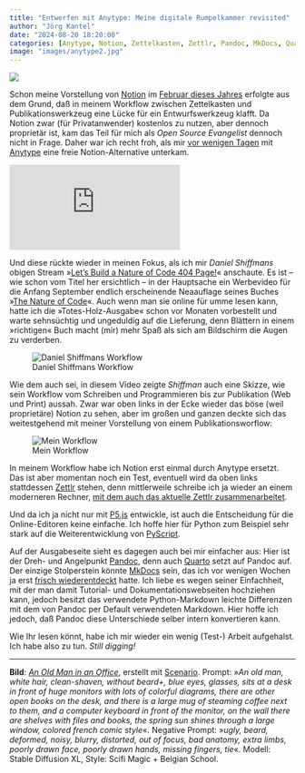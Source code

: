 ```yaml
---
title: "Entwerfen mit Anytype: Meine digitale Rumpelkammer revisited"
author: "Jörg Kantel"
date: "2024-08-20 18:20:00"
categories: [Anytype, Notion, Zettelkasten, Zettlr, Pandoc, MkDocs, Quarto]
image: "images/anytype2.jpg"
---
```


[![](images/anytype2-b.jpg)](https://www.flickr.com/photos/schockwellenreiter/53590034640/)

Schon meine Vorstellung von [Notion](https://www.notion.so/de-de) im [Februar dieses Jahres](https://kantel.github.io/posts/2024021301_notion/) erfolgte aus dem Grund, daß in meinem Workflow zwischen Zettelkasten und Publikationswerkzeug eine Lücke für ein Entwurfswerkzeug klafft. Da Notion zwar (für Privatanwender) kostenlos zu nutzen, aber dennoch proprietär ist, kam das Teil für mich als *Open Source Evangelist* dennoch nicht in Frage. Daher war ich recht froh, als mir [vor wenigen Tagen](https://kantel.github.io/posts/2024081201_anytype/) mit [Anytype](https://anytype.io/) eine freie Notion-Alternative unterkam.

<iframe class="if16_9" src="https://www.youtube.com/embed/vfeUb7w8Hr8?si=-KHb-oiIOeqppTNe" title="YouTube video player" frameborder="0" allow="accelerometer; autoplay; clipboard-write; encrypted-media; gyroscope; picture-in-picture; web-share" referrerpolicy="strict-origin-when-cross-origin" allowfullscreen></iframe>

Und diese rückte wieder in meinen Fokus, als ich mir *Daniel Shiffmans* obigen Stream »[Let's Build a Nature of Code 404 Page!](https://www.youtube.com/watch?v=vfeUb7w8Hr8)« anschaute. Es ist -- wie schon vom Titel her ersichtlich -- in der Hauptsache ein Werbevideo für die Anfang September endlich erscheinende Neaauflage seines Buches »[The Nature of Code](https://natureofcode.com/)«. Auch wenn man sie online für umme lesen kann, hatte ich die »Totes-Holz-Ausgabe« schon vor Monaten vorbestellt und warte sehnsüchtig und ungeduldig auf die Lieferung, denn Blättern in einem »richtigen« Buch macht (mir) mehr Spaß als sich am Bildschirm die Augen zu verderben.

![Daniel Shiffmans Workflow](images/data-flow.jpg)

Wie dem auch sei, in diesem Video zeigte *Shiffman* auch eine Skizze, wie sein Workflow vom Schreiben und Programmieren bis zur Publikation (Web und Print) aussah. Zwar war oben links in der Ecke wieder das böse (weil proprietäre) Notion zu sehen, aber im großen und ganzen deckte sich das weitestgehend mit meiner Vorstellung von einem Publikationsworflow:

![Mein Workflow](images/data-flow2.png)

In meinem Workflow habe ich Notion erst einmal durch Anytype ersetzt. Das ist aber momentan noch ein Test, eventuell wird da oben links stattdessen [Zettlr](http://cognitiones.kantel-chaos-team.de/webworking/auszeichnungssprachen/zettlr.html) stehen, denn mittlerweile schreibe ich ja wieder an einem moderneren Rechner, [mit dem auch das aktuelle Zettlr zusammenarbeitet](https://kantel.github.io/posts/2024050501_zettlr_catalina/).

Und da ich ja nicht nur mit [P5.js](http://cognitiones.kantel-chaos-team.de/programmierung/creativecoding/processing/p5js.html) entwickle, ist auch die Entscheidung für die Online-Editoren keine einfache. Ich hoffe hier für Python zum Beispiel sehr stark auf die Weiterentwicklung von [PyScript](https://kantel.github.io/posts/2024072701_py5_pyscript/).

Auf der Ausgabeseite sieht es dagegen auch bei mir einfacher aus: Hier ist der Dreh- und Angelpunkt [Pandoc](http://cognitiones.kantel-chaos-team.de/webworking/auszeichnungssprachen/pandoc.html), denn auch [Quarto](http://cognitiones.kantel-chaos-team.de/webworking/staticsites/quarto.html) setzt auf Pandoc auf. Der einzige Stolperstein könnte [MkDocs](http://cognitiones.kantel-chaos-team.de/webworking/staticsites/mkdocs.html) sein, das ich vor wenigen Wochen ja erst [frisch wiederentdeckt](https://kantel.github.io/posts/2024070602_mkdocs_reloaded/) hatte. Ich liebe es wegen seiner Einfachheit, mit der man damit Tutorial- und Dokumentationswebseiten hochziehen kann, jedoch besitzt das verwendete Python-Markdown leichte Differenzen mit dem von Pandoc per Default verwendeten Markdown. Hier hoffe ich jedoch, daß Pandoc diese Unterschiede selber intern konvertieren kann.

Wie Ihr lesen könnt, habe ich mir wieder ein wenig (Test-) Arbeit aufgehalst. Ich habe also zu tun. *Still digging!*

---

**Bild**: *[An  Old Man in an Office](https://www.flickr.com/photos/schockwellenreiter/53590034640/)*, erstellt mit [Scenario](http://cognitiones.kantel-chaos-team.de/technikgeschichte/rechnerundnetze/scenario.html). Prompt: »*An old man, white hair, clean-shaven, without beard+, blue eyes, glasses, sits at a desk in front of huge monitors with lots of colorful diagrams, there are other open books on the desk, and there is a large mug of steaming coffee next to them, and a computer keyboard in front of the monitor, on the wall there are shelves with files and books, the spring sun shines through a large window, colored french comic style*«. Negative Prompt: »*ugly, beard, deformed, noisy, blurry, distorted, out of focus, bad anatomy, extra limbs, poorly drawn face, poorly drawn hands, missing fingers, tie*«. Modell: Stable Diffusion XL, Style: Scifi Magic + Belgian School. 